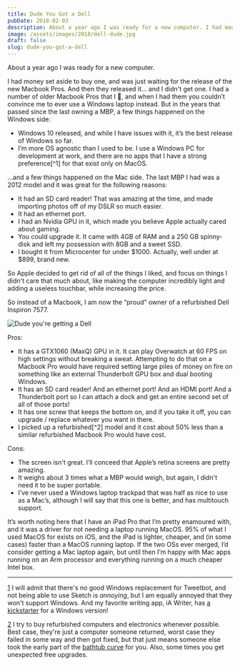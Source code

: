 ```yaml
---
title: Dude You Got a Dell
pubDate: 2018-02-03
description: About a year ago I was ready for a new computer. I had money set aside to buy one, and was just waiting for the release of the new Macbook Pros. And then they released it... and I didn't get one. I had a number of older Macbook Pros that I 💖, and when I had them you couldn’t convince me to ever use a Windows laptop instead. 
image: /assets/images/2018/dell-dude.jpg
draft: false
slug: dude-you-got-a-dell
---
```


About a year ago I was ready for a new computer.

I had money set aside to buy one, and was just waiting for the release of the new Macbook Pros. And then they released it... and I didn't get one. I had a number of older Macbook Pros that I 💖, and when I had them you couldn’t convince me to ever use a Windows laptop instead. But in the years that passed since the last owning a MBP, a few things happened on the Windows side:

- Windows 10 released, and while I have issues with it, it’s the best release of Windows so far.
- I’m more OS agnostic than I used to be. I use a Windows PC for development at work, and there are no apps that I have a strong preference[^1] for that exist only on MacOS.

...and a few things happened on the Mac side. The last MBP I had was a 2012 model and it was great for the following reasons:

- It had an SD card reader! That was amazing at the time, and made importing photos off of my DSLR so much easier.
- It had an ethernet port.
- I had an Nvidia GPU in it, which made you believe Apple actually cared about gaming.
- You could upgrade it. It came with 4GB of RAM and a 250 GB spinny-disk and left my possession with 8GB and a sweet SSD.
- I bought it from Microcenter for under $1000. Actually, well under at $899, brand new.

So Apple decided to get rid of all of the things I liked, and focus on things I didn't care that much about, like making the computer incredibly light and adding a useless touchbar, while increasing the price.

So instead of a Macbook, I am now the “proud” owner of a refurbished Dell Inspiron 7577.

![Dude you're getting a Dell](/assets/images/2018/dell-dude.jpg)

Pros:

- It has a GTX1060 (MaxQ) GPU in it. It can play Overwatch at 60 FPS on high settings without breaking a sweat. Attempting to do that on a Macbook Pro would have required setting large piles of money on fire on something like an external Thunderbolt GPU box and dual booting Windows.
- It has an SD card reader! And an ethernet port! And an HDMI port! And a Thunderbolt port so I can attach a dock and get an entire second set of all of those ports!
- It has one screw that keeps the bottom on, and if you take it off, you can upgrade / replace whatever you want in there.
- I picked up a refurbished[^2] model and it cost about 50% less than a similar refurbished Macbook Pro would have cost.

Cons:

- The screen isn't great. I’ll conceed that Apple’s retina screens are pretty amazing.
- It weighs about 3 times what a MBP would weigh, but again, I didn't need it to be super portable.
- I’ve never used a Windows laptop trackpad that was half as nice to use as a Mac’s, although I will say that this one is better, and has multitouch support.

It’s worth noting here that I have an iPad Pro that I’m pretty enamoured with, and it was a driver for not needing a laptop running MacOS. 95% of what I used MacOS for exists on iOS, and the iPad is lighter, cheaper, and (in some cases) faster than a MacOS running laptop. If the two OSs ever merged, I’d consider getting a Mac laptop again, but until then I’m happy with Mac apps running on an Arm processor and everything running on a much cheaper Intel box.

<hr />

<span id="fn-1"><a href="#fnref-1">1</a></span> I will admit that there's no good Windows replacement for Tweetbot, and not being able to use Sketch is _annoying_, but I am equally annoyed that they won't support Windows. And my favorite writing app, iA Writer, has [a kickstarter](https://www.kickstarter.com/projects/reichenstein/a-focused-writing-app-for-windows) for a Windows version!

<span id="fn-2"><a href="#fnref-2">2</a></span> I try to buy refurbished computers and electronics whenever possible. Best case, they're just a computer someone returned, worst case they failed in some way and then got fixed, but that just means someone else took the early part of the [bathtub curve](https://en.wikipedia.org/wiki/Bathtub_curve) for you. Also, some times you get unexpected free upgrades.
